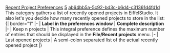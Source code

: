 [[Property:title|Recent Project Preferences]]
[[Property:weight|5]]
[[Property:uuid|ab64bb5a-5c92-bd3c-b6d4-c31361d4fd1d]]
This category gathers a list of recently opened projects in EiffelStudio. It also let's you decide how many recently opened projects to store in the list: <br/>
{| border="1" 
|- 
| '''Label in the preferences window'''
| '''Complete description'''
|- 
| Keep n projects
| This integral preference defines the maximum number of entries that should be displayed in the '''File/Recent projects''' menu. 
|- 
| Last opened projects
| A semi-colon separated list of the actual recently opened project
|}




